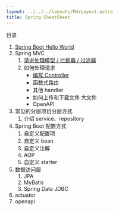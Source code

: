 ```yaml
---
layout: ../../../layouts/MdxLayout.astro
title: Spring CheatSheet
---
```


目录

1. [Spring Boot Hello World](./spring/hello-world)
2. Spring MVC
   1. [请求处理模型 / 拦截器 / 过滤器](./spring/mvc-request-handling-model)
   2. 如何处理请求
      - [编写 Controller](./spring/mvc-controller)
      - 函数式路由
      - 其他 handler
      - 如何上传和下载文件 大文件
      - OpenAPI
4. 常见的分层项目分层方式
   1. 介绍 service、repository
5. Spring Boot 配置方式
   1. 自定义配置项
   2. 自定义 bean
   3. 自定义注解
   4. AOP
   5. 自定义 starter
6. 数据访问层
   1. JPA
   2. MyBatis
   3. Spring Data JDBC
7. actuator
8. openapi